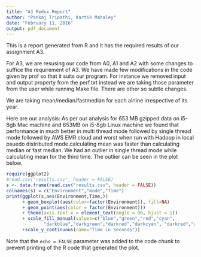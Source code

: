 ```yaml
---
title: "A3 Redux Report"
author: "Pankaj Tripathi, Kartik Mahaley"
date: "February 11, 2016"
output: pdf_document
---
```


This is a report generated from R and it has the required results of our assignment A3.

For A3, we are resusing our code from A0, A1 and A2 with some changes to suffice the requirement of A3.
We have made few modifications in the code given by prof so that it suits our program. For instance we removed input and output property from the perf.txt instead we are taking those parameter from the user while running Make file. There are other so subtle changes. 

We are taking mean/median/fastmedian for each airline irrespective of its year. 

Here are our analysis:
As per our analysis for 653 MB gzipped data on i5-8gb Mac machine and 653MB on i5-8gb Linux machine we found that performance in much better in multi thread mode followed by single thread mode followed by AWS EMR cloud and worst when run with Hadoop in local psuedo distributed mode.calculating mean was faster than calculating median or fast median.
We had an outlier in single thread mode while calculating mean for the third time. The outlier can be seen in the plot below.

```r
require(ggplot2)
#read.csv("results.csv", header = FALSE)
s <- data.frame(read.csv("results.csv", header = FALSE))
colnames(s) = c("Environment","mode","Time")
print(ggplot(s,aes(Environment,Time,)) 
      + geom_boxplot(aes(color=factor(Environment)), fill=NA) 
      + geom_point(aes(color = factor(Environment)))
      + theme(axis.text.x = element_text(angle = 90, hjust = 1))
      + scale_fill_manual(values=c("blue","green","red","cyan",
              "darkblue","darkgreen","darkred","darkcyan", "darkred","darkcyan"))
      +scale_y_continuous(name="Time in seconds"))

```

Note that the `echo = FALSE` parameter was added to the code chunk to prevent printing of the R code that generated the plot.
